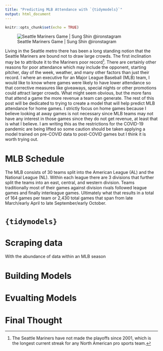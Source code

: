 ```yaml
---
title: "Predicting MLB Attendance with `{tidymodels}`"
output: html_document
---
```


```r
knitr::opts_chunk$set(echo = TRUE)
```

![Seattle Mariners Game | Sung Shin @ironstagram](img/sea_mariners.jpg)

Living in the Seattle metro there has been a long standing notion that the Seattle Mariners are bound not to draw large crowds. The first inclination may be to attribute it to the Mariners poor record^[The Seattle Mariners have not made the playoffs since 2001, which is the longest current streak for any North American pro sports team.]. There are certainly other reasons for poor attendance which may include the opponent, starting pitcher, day of the week, weather, and many other factors than just their record. I where an executive for an Major League Baseball (MLB) team, I would like to know where games were likely to have lower attendance so that corrective measures like giveaways, special nights or other promotions could attract larger crowds. What might seem obvious, but the more fans that attend a game the more revenue a team can generate. The rest of this post will be dedicated to trying to create a model that will help predict MLB attendance for home games. I strictly focus on home games because I believe looking at away games is not necessary since MLB teams may not have any interest in those games since they do not get revenue, at least that is what I believe. I am writing this as the restrictions for the COVID-19 pandemic are being lifted so some caution should be taken applying a model trained on pre-COVID data to post-COVID games but I think it is worth trying out. 

# MLB Schedule

The MLB consists of 30 teams split into the American League (AL) and the National League (NL). Within each league there are 3 divisions that further split the teams into an east, central, and western division. Teams traditionally most of their games against division rivals followed league games and finally interleague games. Ultimately what that results in a total of 164 games per team or 2,430 total games that span from late March/early April to late September/early October. 


# `{tidymodels}`


# Scraping data

With the abundance of data within an MLB season



# Building Models





# Evualting Models


# Final Thought



